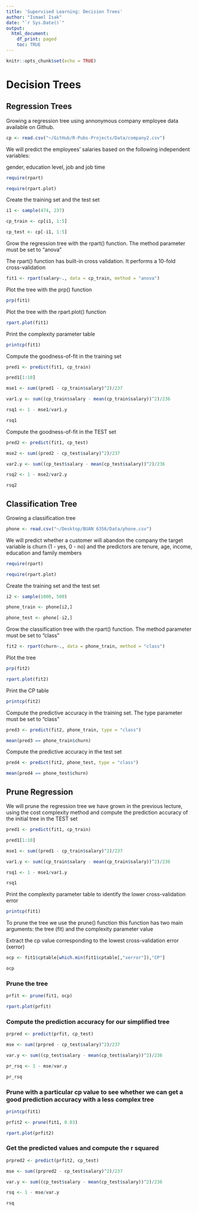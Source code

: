 ```yaml
---
title: 'Supervised Learning: Decision Trees'
author: "Ismael Isak"
date: "`r Sys.Date()`"
output:
  html_document:
    df_print: paged
    toc: TRUE
---
```


```r
knitr::opts_chunk$set(echo = TRUE)
```

# Decision Trees

## Regression Trees

Growing a regression tree using annonymous company employee data available on Github.

```r
cp <- read.csv("~/GitHub/R-Pubs-Projects/Data/company2.csv")
```

We will predict the employees' salaries based on the following independent variables:

gender, education level, job and job time

```r
require(rpart)

require(rpart.plot)
```

Create the training set and the test set

```r
i1 <- sample(474, 237)

cp_train <- cp[i1, 1:5]

cp_test <- cp[-i1, 1:5]
```


Grow the regression tree with the rpart() function. The method parameter must be set to "anova" 

The rpart() function has built-in cross validation. It performs a 10-fold cross-validation

```r
fit1 <- rpart(salary~., data = cp_train, method = "anova")
```

Plot the tree with the prp() function

```r
prp(fit1)
```

Plot the tree with the rpart.plot() function

```r
rpart.plot(fit1)
```


Print the complexity parameter table

```r
printcp(fit1)
```

Compute the goodness-of-fit in the training set

```r
pred1 <- predict(fit1, cp_train)

pred1[1:10]

mse1 <- sum((pred1 - cp_train$salary)^2)/237

var1.y <- sum((cp_train$salary - mean(cp_train$salary))^2)/236

rsq1 <- 1 - mse1/var1.y

rsq1
```


Compute the goodness-of-fit in the TEST set

```r
pred2 <- predict(fit1, cp_test)

mse2 <- sum((pred2 - cp_test$salary)^2)/237

var2.y <- sum((cp_test$salary - mean(cp_test$salary))^2)/236

rsq2 <- 1 - mse2/var2.y

rsq2
```


## Classification Tree

Growing a classification tree

```r
phone <- read.csv("~/Desktop/BUAN 6356/Data/phone.csv")
```


We will predict whether a customer will abandon the company the target variable is churn (1 - yes, 0 - no) and the predictors are tenure, age, income, education and family members

```r
require(rpart)

require(rpart.plot)
```

Create the training set and the test set

```r
i2 <- sample(1000, 500)

phone_train <- phone[i2,]

phone_test <- phone[-i2,]
```

Grow the classification tree with the rpart() function. The method parameter must be set to "class"

```r
fit2 <- rpart(churn~., data = phone_train, method = "class")
```

Plot the tree

```r
prp(fit2)

rpart.plot(fit2)
```

Print the CP table

```r
printcp(fit2)
```

Compute the predictive accuracy in the training set. The type parameter must be set to "class"

```r
pred3 <- predict(fit2, phone_train, type = "class")

mean(pred3 == phone_train$churn)
```

Compute the predictive accuracy in the test set

```r
pred4 <- predict(fit2, phone_test, type = "class")

mean(pred4 == phone_test$churn)
```


## Prune Regression

We will prune the regression tree we have grown in the previous lecture, using the cost complexity method and compute the prediction accuracy of the initial tree in the TEST set

```r
pred1 <- predict(fit1, cp_train)

pred1[1:10]

mse1 <- sum((pred1 - cp_train$salary)^2)/237

var1.y <- sum((cp_train$salary - mean(cp_train$salary))^2)/236

rsq1 <- 1 - mse1/var1.y

rsq1
```

Print the complexity parameter table to identify the lower cross-validation error

```r
printcp(fit1)
```

To prune the tree we use the prune() function this function has two main arguments: the tree (fit) and the complexity parameter value

Extract the cp value corresponding to the lowest cross-validation error (xerror)

```r
ocp <- fit1$cptable[which.min(fit1$cptable[,"xerror"]),"CP"]

ocp
```

### Prune the tree

```r
prfit <- prune(fit1, ocp)

rpart.plot(prfit)
```

### Compute the prediction accuracy for our simplified tree

```r
prpred <- predict(prfit, cp_test)

mse <- sum((prpred - cp_test$salary)^2)/237

var.y <- sum((cp_test$salary - mean(cp_test$salary))^2)/236

pr_rsq <- 1 - mse/var.y

pr_rsq
```

### Prune with a particular cp value to see whether we can get a good prediction accuracy with a less complex tree

```r
printcp(fit1)

prfit2 <- prune(fit1, 0.03)

rpart.plot(prfit2)
```

### Get the predicted values and compute the r squared

```r
prpred2 <- predict(prfit2, cp_test)

mse <- sum((prpred2 - cp_test$salary)^2)/237

var.y <- sum((cp_test$salary - mean(cp_test$salary))^2)/236

rsq <- 1 - mse/var.y

rsq
```
